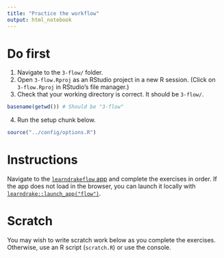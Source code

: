 ```yaml
---
title: "Practice the workflow"
output: html_notebook
---
```


# Do first

1. Navigate to the `3-flow/` folder.
2. Open `3-flow.Rproj` as an RStudio project in a new R session. (Click on `3-flow.Rproj` in RStudio's file manager.)
3. Check that your working directory is correct. It should be `3-flow/`.

```r
basename(getwd()) # Should be "3-flow"
```

4. Run the setup chunk below.

```r
source("../config/options.R")
```

# Instructions 

Navigate to the [`learndrakeflow` app](https://wlandau.shinyapps.io/learndrakeflow) and complete the exercises in order. If the app does not load in the browser, you can launch it locally with [`learndrake::launch_app("flow")`](https://github.com/wlandau/learndrake).

# Scratch

You may wish to write scratch work below as you complete the exercises. Otherwise, use an R script (`scratch.R`) or use the console.

```r



```
